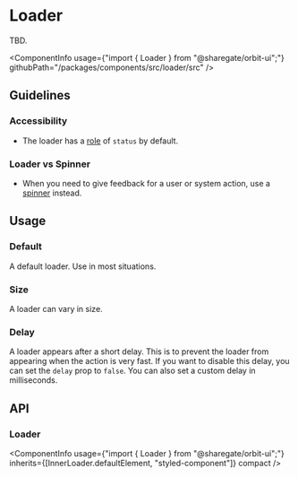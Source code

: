 
<Meta
    title="Components/Loader"
    id="loader"
/>

# Loader

<Tagline>TBD.</Tagline>

<ComponentInfo
    usage={"import { Loader } from \"@sharegate/orbit-ui\";"}
    githubPath="/packages/components/src/loader/src"
/>

## Guidelines

### Accessibility
- The loader has a [role](https://developer.mozilla.org/en-US/docs/Web/Accessibility/ARIA/Roles) of `status` by default.

### Loader vs Spinner
- When you need to give feedback for a user or system action, use a [spinner](?path=/docs/spinner--default-story) instead.

## Usage

### Default

A default loader. Use in most situations.

<Preview>
    <Story name="default">
        <Loader aria-label="Loading..." />
    </Story>
</Preview>

### Size

A loader can vary in size.

<Preview>
    <Story name="size">
        <Inline alignY="end">
            <Loader size="sm" aria-label="Loading..."/>
            <Loader size="md" aria-label="Loading..."/>
            <Loader size="lg" aria-label="Loading..."/>
            <Loader size="xl" aria-label="Loading..."/>
        </Inline>
    </Story>
</Preview>


### Delay

A loader appears after a short delay. This is to prevent the loader from appearing when the action is very fast.
If you want to disable this delay, you can set the `delay` prop to `false`. You can also set a custom delay in milliseconds.

<Preview>
    <Story name="delay">
        <Inline alignY="end">
            <Loader delay={false} aria-label="Loading..."/>
        </Inline>
    </Story>
</Preview>


## API

### Loader

<ComponentInfo
    usage={"import { Loader } from \"@sharegate/orbit-ui\";"}
    inherits={[InnerLoader.defaultElement, "styled-component"]}
    compact
/>

<ArgsTable of={InnerLoader} sort="alpha" />
